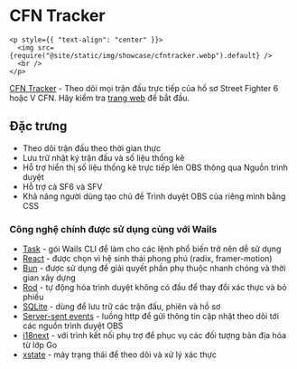 # CFN Tracker

```mdx-code-block
<p style={{ "text-align": "center" }}>
  <img src={require("@site/static/img/showcase/cfntracker.webp").default} />
  <br />
</p>
```

[CFN Tracker](https://github.com/williamsjokvist/cfn-tracker) - Theo dõi mọi trận đấu trực tiếp của hồ sơ Street Fighter 6 hoặc V CFN. Hãy kiểm tra [trang web](https://cfn.williamsjokvist.se/) để bắt đầu.

## Đặc trưng
- Theo dõi trận đấu theo thời gian thực
- Lưu trữ nhật ký trận đấu và số liệu thống kê
- Hỗ trợ hiển thị số liệu thống kê trực tiếp lên OBS thông qua Nguồn trình duyệt
- Hỗ trợ cả SF6 và SFV
- Khả năng người dùng tạo chủ đề Trình duyệt OBS của riêng mình bằng CSS

### Công nghệ chính được sử dụng cùng với Wails
- [Task](https://github.com/go-task/task) - gói Wails CLI để làm cho các lệnh phổ biến trở nên dễ sử dụng
- [React](https://github.com/facebook/react) - được chọn vì hệ sinh thái phong phú (radix, framer-motion)
- [Bun](https://github.com/oven-sh/bun) - được sử dụng để giải quyết phần phụ thuộc nhanh chóng và thời gian xây dựng
- [Rod](https://github.com/go-rod/rod) - tự động hóa trình duyệt không có đầu để thay đổi xác thực và bỏ phiếu
- [SQLite](https://github.com/mattn/go-sqlite3) - dùng để lưu trữ các trận đấu, phiên và hồ sơ
- [Server-sent events](https://developer.mozilla.org/en-US/docs/Web/API/Server-sent_events) - luồng http để gửi thông tin cập nhật theo dõi tới các nguồn trình duyệt OBS
- [i18next](https://github.com/i18next/) - với trình kết nối phụ trợ để phục vụ các đối tượng bản địa hóa từ lớp Go
- [xstate](https://github.com/statelyai/xstate) - máy trạng thái để theo dõi và xử lý xác thực
